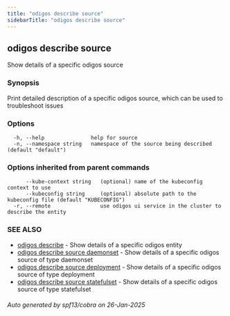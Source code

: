 ```yaml
---
title: "odigos describe source"
sidebarTitle: "odigos describe source"
---
```

## odigos describe source

Show details of a specific odigos source

### Synopsis

Print detailed description of a specific odigos source, which can be used to troubleshoot issues

### Options

```
  -h, --help               help for source
  -n, --namespace string   namespace of the source being described (default "default")
```

### Options inherited from parent commands

```
      --kube-context string   (optional) name of the kubeconfig context to use
      --kubeconfig string     (optional) absolute path to the kubeconfig file (default "KUBECONFIG")
  -r, --remote                use odigos ui service in the cluster to describe the entity
```

### SEE ALSO

* [odigos describe](/cli/odigos_describe)	 - Show details of a specific odigos entity
* [odigos describe source daemonset](/cli/odigos_describe_source_daemonset)	 - Show details of a specific odigos source of type daemonset
* [odigos describe source deployment](/cli/odigos_describe_source_deployment)	 - Show details of a specific odigos source of type deployment
* [odigos describe source statefulset](/cli/odigos_describe_source_statefulset)	 - Show details of a specific odigos source of type statefulset

###### Auto generated by spf13/cobra on 26-Jan-2025
